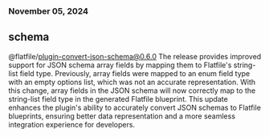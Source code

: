 ### November 05, 2024
## schema

@flatfile/plugin-convert-json-schema@0.6.0
The release provides improved support for JSON schema array fields by mapping them to Flatfile's string-list field type. Previously, array fields were mapped to an enum field type with an empty options list, which was not an accurate representation. With this change, array fields in the JSON schema will now correctly map to the string-list field type in the generated Flatfile blueprint. This update enhances the plugin's ability to accurately convert JSON schemas to Flatfile blueprints, ensuring better data representation and a more seamless integration experience for developers.